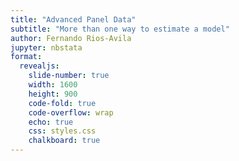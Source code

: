 ```yaml
---
title: "Advanced Panel Data"
subtitle: "More than one way to estimate a model"
author: Fernando Rios-Avila
jupyter: nbstata
format: 
  revealjs: 
    slide-number: true
    width: 1600
    height: 900
    code-fold: true
    code-overflow: wrap
    echo: true
    css: styles.css 
    chalkboard: true  
---
```

